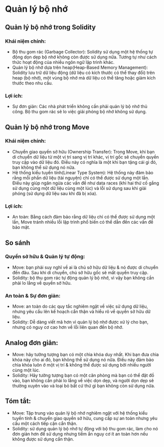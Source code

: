 # Quản lý bộ nhớ

## Quản lý bộ nhớ trong Solidity

### Khái niệm chính:

-   Bộ thu gom rác (Garbage Collector): Solidity sử dụng một hệ thống tự
    động dọn dẹp bộ nhớ không còn được sử dụng nữa. Tương tự như cách
    thức hoạt động của nhiều ngôn ngữ lập trình khác.
-   Quản lý bộ nhớ dựa trên heap(Heap-Based Memory Management): Solidity
    lưu trữ dữ liệu động (dữ liệu có kích thước có thể thay đổi) trên
    heap (bộ nhớ), một vùng bộ nhớ mà dữ liệu có thể tăng hoặc giảm kích
    thước theo nhu cầu.

### Lợi ích:

-   Sự đơn giản: Các nhà phát triển không cần phải quản lý bộ nhớ thủ
    công. Bộ thu gom rác sẽ lo việc giải phóng bộ nhớ không sử dụng.

## Quản lý bộ nhớ trong Move

### Khái niệm chính:

-   Chuyển giao quyền sở hữu (Ownership Transfer): Trong Move, khi bạn
    di chuyển dữ liệu từ một vị trí sang vị trí khác, vị trí gốc sẽ
    chuyển quyền truy cập vào dữ liệu đó. Điều này có nghĩa là một khi
    bạn tặng cái gì đó, bạn không thể sử dụng nó nữa.
-   Hệ thống kiểu tuyến tính(Linear Type System): Hệ thống này đảm bảo
    rằng mỗi phần dữ liệu (tài nguyên) chỉ có thể được sử dụng một lần.
    Điều này giúp ngăn ngừa các vấn đề như data races (khi hai thứ cố
    gắng sử dụng cùng một dữ liệu cùng một lúc) và lỗi sử dụng sau khi
    giải phóng (sử dụng dữ liệu sau khi đã bị xóa).

### Lợi ích:

-   An toàn: Bằng cách đảm bảo rằng dữ liệu chỉ có thể được sử dụng một
    lần, Move tránh nhiều lỗi lập trình phổ biến có thể dẫn đến các vấn
    đề bảo mật.

## So sánh

### Quyền sở hữu & Quản lý tự động:

-   Move: bạn phải suy nghĩ về ai là chủ sở hữu dữ liệu & nó được di
    chuyển đến đâu. Sau khi di chuyển, chủ sở hữu gốc sẽ mất quyền truy
    cập.
-   Solidity: bộ thu gom rác tự động quản lý bộ nhớ, vì vậy bạn không
    cần phải lo lắng về quyền sở hữu.

### An toàn & Sự đơn giản:

-   Move: an toàn do các quy tắc nghiêm ngặt về việc sử dụng dữ liệu,
    nhưng yêu cầu lên kế hoạch cẩn thận và hiểu rõ về quyền sở hữu dữ
    liệu.
-   Solidity: Dễ dàng viết mã hơn vì quản lý bộ nhớ được xử lý cho bạn,
    nhưng có nguy cơ cao hơn về lỗi liên quan đến bộ nhớ.

## Analog đơn giản:

-   Move: hãy tưởng tượng bạn có một chìa khóa duy nhất. Khi bạn đưa
    chìa khóa này cho ai đó, bạn không thể sử dụng nó nữa. Điều này đảm
    bảo chìa khóa luôn ở một vị trí & không thể được sử dụng bởi nhiều
    người cùng một lúc.
-   Solidity: Hãy tưởng tượng bạn có một căn phòng mà bạn có thể đặt đồ
    vào, bạn không cần phải lo lắng về việc dọn dẹp, và người dọn dẹp sẽ
    thường xuyên vào và loại bỏ bất cứ thứ gì bạn không còn sử dụng nữa.

## Tóm tắt:

-   Move: Tập trung vào quản lý bộ nhớ nghiêm ngặt với hệ thống kiểu
    tuyến tính & chuyển giao quyền sở hữu, cung cấp sự an toàn nhưng yêu
    cầu một cách tiếp cận cẩn thận.
-   Solidity: sử dụng quản lý bộ nhớ tự động với bộ thu gom rác, làm cho
    nó đơn giản hơn để sử dụng nhưng tiềm ẩn nguy cơ ít an toàn hơn nếu
    không được sử dụng cẩn thận.
